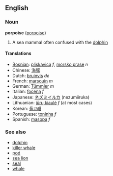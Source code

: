 ==English==
===Noun===
'''porpoise''' ([[porpoise]])

# A sea mammal often confused with the [[dolphin]]

====Translations====
*[[Bosnian]]: [[pliskavica]] ''f'', [[morsko prase]] ''n''
*Chinese: [[海豚]]
*Dutch: [[bruinvis]] ''de''
*French: [[marsouin]] ''m''
*German: [[Tümmler]] ''m''
*Italian: [[focena]] ''f''
*Japanese: [[ネズミイルカ]] (nezumiiruka)
*Lithuanian: [[jūrų kiaulė]] ''f'' (at most cases)
*Korean: [[돌고래]]
*Portuguese: [[toninha]] ''f''
*Spanish: [[masopa]] ''f''

===See also===
*[[dolphin]]
*[[killer whale]]
*[[pod]]
*[[sea lion]]
*[[seal]]
*[[whale]]